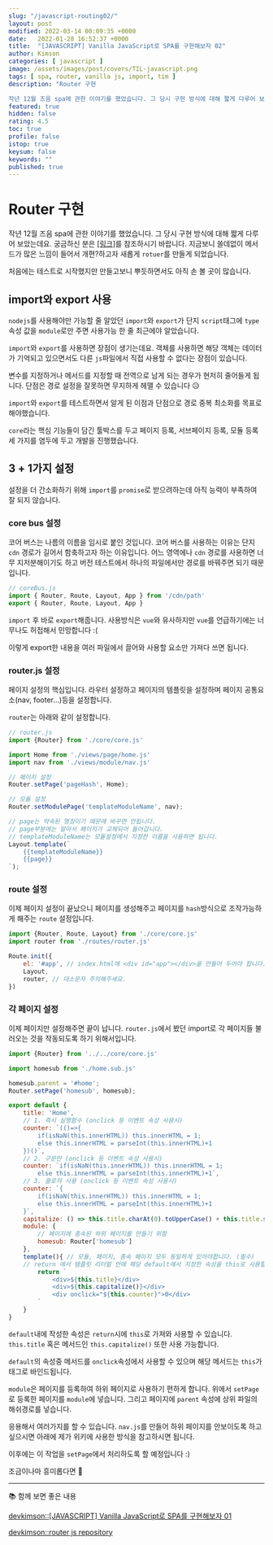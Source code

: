 ```yaml
---
slug: "/javascript-routing02/"
layout: post
modified: 2022-03-14 00:09:35 +0000
date:   2022-01-28 16:52:37 +0000
title:  "[JAVASCRIPT] Vanilla JavaScript로 SPA를 구현해보자 02"
author: Kimson
categories: [ javascript ]
image: /assets/images/post/covers/TIL-javascript.png
tags: [ spa, router, vanilla js, import, tim ]
description: "Router 구현

작년 12월 즈음 spa에 관한 이야기를 했었습니다. 그 당시 구현 방식에 대해 짧게 다루어 보았는데요. 궁금하신 분은 링크를 참조하시기 바랍니다. 지금보니 쓸데없이 메서드가 많은 느낌이 들어서 개편?하고자 새롭게 `rotuer`를 만들게 되었습니다."
featured: true
hidden: false
rating: 4.5
toc: true
profile: false
istop: true
keysum: false
keywords: ""
published: true
---
```


# Router 구현

작년 12월 즈음 spa에 관한 이야기를 했었습니다. 그 당시 구현 방식에 대해 짧게 다루어 보았는데요. 궁금하신 분은 <a class="text-danger" href="/javascript-routing01">[링크]</a>를 참조하시기 바랍니다. 지금보니 쓸데없이 메서드가 많은 느낌이 들어서 개편?하고자 새롭게 `rotuer`를 만들게 되었습니다.

처음에는 테스트로 시작했지만 만들고보니 뿌듯하면서도 아직 손 볼 곳이 많습니다.

## import와 export 사용

`nodejs`를 사용해야만 가능할 줄 알았던 `import`와 `export`가 단지 `script`태그에 `type`속성 값을 `module`로만 주면 사용가능 한 줄 최근에야 알았습니다.

`import`와 `export`를 사용하면 장점이 생기는데요. 객체를 사용하면 해당 객체는 데이터가 기억되고 있으면서도 다른 `js`파일에서 직접 사용할 수 없다는 장점이 있습니다.

변수를 지정하거나 메서드를 지정할 때 전역으로 남게 되는 경우가 현저히 줄어들게 됩니다. 단점은 경로 설정을 잘못하면 무지하게 헤맬 수 있습니다 😥

`import`와 `export`를 테스트하면서 알게 된 이점과 단점으로 경로 중복 최소화를 목표로 해야했습니다.

`core`라는 핵심 기능들이 담긴 툴박스를 두고 페이지 등록, 서브페이지 등록, 모듈 등록 세 가지를 염두에 두고 개발을 진행했습니다.

## 3 + 1가지 설정

설정을 더 간소화하기 위해 `import`를 `promise`로 받으려하는데 아직 능력이 부족하여 잘 되지 않습니다.

### core bus 설정

코어 버스는 나름의 이름을 임시로 붙인 것입니다. 코어 버스를 사용하는 이유는 단지 `cdn` 경로가 길어서 함축하고자 하는 이유입니다. 어느 영역에나 `cdn` 경로를 사용하면 너무 지저분해이기도 하고 버전 테스트에서 하나의 파일에서만 경로를 바꿔주면 되기 때문입니다.

```javascript
// coreBus.js
import { Router, Route, Layout, App } from '/cdn/path'
export { Router, Route, Layout, App }
```

`import` 후 바로 `export`해줍니다. 사용방식은 `vue`와 유사하지만 `vue`를 언급하기에는 너무나도 허접해서 민망합니다 :(

이렇게 export한 내용을 여러 파일에서 끌어와 사용할 요소만 가져다 쓰면 됩니다.

### router.js 설정

페이지 설정의 핵심입니다. 라우터 설정하고 페이지의 템플릿을 설정하며 페이지 공통요소(nav, footer...)등을 설정합니다.

`router`는 아래와 같이 설정합니다.



```javascript
// router.js
import {Router} from './core/core.js'

import Home from './views/page/home.js'
import nav from './views/module/nav.js'

// 페이지 설정
Router.setPage('pageHash', Home);

// 모듈 설정
Router.setModulePage('templateModuleName', nav);

// page는 약속된 명칭이기 때문에 바꾸면 안됩니다.
// page부분에는 알아서 페이지가 교체되어 들어갑니다.
// templateModuleName는 모듈설정에서 지정한 이름을 사용하면 됩니다. 
Layout.template(`
    {{templateModuleName}}
    {{page}}
`);
```



### route 설정

이제 페이지 설정이 끝났으니 페이지를 생성해주고 페이지를 `hash`방식으로 조작가능하게 해주는 `route` 설정입니다.

```javascript
import {Router, Route, Layout} from './core/core.js'
import router from './routes/router.js'

Route.init({
    el: '#app', // index.html에 <div id="app"></div>을 만들어 두어야 합니다.
    Layout,
    router, // 대소문자 주의해주세요.
})
```

### 각 페이지 설정

이제 페이지만 설정해주면 끝이 납니다. `router.js`에서 봤던 import로 각 페이지들 불러오는 것을 작동되도록 하기 위해서입니다.

```javascript
import {Router} from '../../core/core.js'

import homesub from './home.sub.js'

homesub.parent = '#home';
Router.setPage('homesub', homesub);

export default {
    title: 'Home',
    // 1. 즉시 실행함수 (onclick 등 이벤트 속성 사용시)
    counter: `(()=>{
        if(isNaN(this.innerHTML)) this.innerHTML = 1;
        else this.innerHTML = parseInt(this.innerHTML)+1
    })()`,
    // 2. 구문만 (onclick 등 이벤트 속성 사용시)
    counter: `if(isNaN(this.innerHTML)) this.innerHTML = 1;
        else this.innerHTML = parseInt(this.innerHTML)+1`,
    // 3. 클로저 사용 (onclick 등 이벤트 속성 사용시)
    counter: `{
        if(isNaN(this.innerHTML)) this.innerHTML = 1;
        else this.innerHTML = parseInt(this.innerHTML)+1
    }`,
    capitalize: () => this.title.charAt(0).toUpperCase() + this.title.slice(1),
    module: {
        // 페이지에 종속된 하위 페이지를 만들기 위함
        homesub: Router['homesub']
    },
    template(){ // 모듈, 페이지, 종속 페이지 모두 동일하게 있어야합니다. (필수)
    // return 에서 템플릿 리터럴 안에 해당 default에서 지정한 속성을 this로 사용할 수 있습니다.
        return `
            <div>${this.title}</div>
            <div>${this.capitalize()}</div>
            <div onclick="${this.counter}">0</div>
        `
    }
}
```

`default`내에 작성한 속성은 `return`시에 `this`로 가져와 사용할 수 있습니다. `this.title` 혹은 메서드인 `this.capitalize()` 또한 사용 가능합니다.

`default`의 속성중 메서드를 `onclick`속성에서 사용할 수 있으며 해당 메서드는 `this`가 태그로 바인드됩니다.

`module`은 페이지를 등록하여 하위 페이지로 사용하기 편하게 합니다. 위에서 `setPage`로 등록한 페이지를 `module`에 넣습니다. 그리고 페이지에 `parent` 속성에 상위 파일의 해쉬경로를 넣습니다.

응용해서 여러가지를 할 수 있습니다. `nav.js`를 만들어 하위 페이지를 안보이도록 하고 싶으시면 아래에 제가 위키에 사용한 방식을 참고하시면 됩니다.

이후에는 이 작업을 `setPage`에서 처리하도록 할 예정입니다 :\)

조금이나마 흥미롭다면 👏

-----

📚 함께 보면 좋은 내용

[devkimson::[JAVASCRIPT] Vanilla JavaScript로 SPA를 구현해보자 01](/javascript-routing01)

[devkimson::router js repository](https://github.com/kkn1125/router)